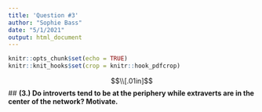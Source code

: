 ```yaml
---
title: 'Question #3'
author: "Sophie Bass"
date: "5/1/2021"
output: html_document
---
```



```r
knitr::opts_chunk$set(echo = TRUE)
knitr::knit_hooks$set(crop = knitr::hook_pdfcrop)
```

$$\\[.01in]$$
## **(3.) Do introverts tend to be at the periphery while extraverts are in the center of the network? Motivate.**
